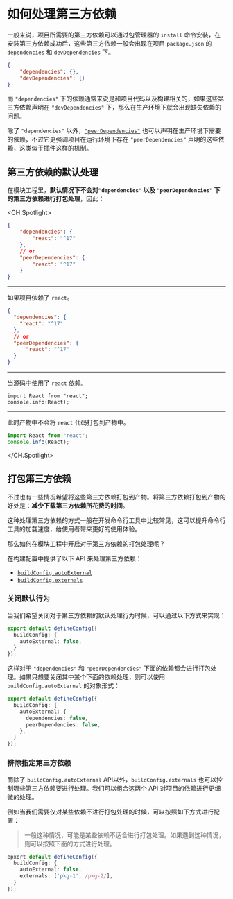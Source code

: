 # 如何处理第三方依赖

一般来说，项目所需要的第三方依赖可以通过包管理器的 `install` 命令安装，在安装第三方依赖成功后，这些第三方依赖一般会出现在项目 `package.json` 的 `dependencies` 和 `devDependencies` 下。

``` json pacakge.json
{
    "dependencies": {},
    "devDependencies": {}
}
```

而 `"dependencies"` 下的依赖通常来说是和项目代码以及构建相关的，如果这些第三方依赖声明在 `"devDependencies"` 下，那么在生产环境下就会出现缺失依赖的问题。

除了 `"dependencies"` 以外，[`"peerDependencies"`](/zh/guide/basic/before-getting-started#peerdependencies) 也可以声明在生产环境下需要的依赖，不过它更强调项目在运行环境下存在 `"peerDependencies"` 声明的这些依赖，这类似于插件这样的机制。

## 第三方依赖的默认处理

在模块工程里，**默认情况下不会对`"dependencies"` 以及 `"peerDependencies"` 下的第三方依赖进行打包处理**，因此：

<CH.Spotlight>

```json ./v1/package.json
{
    "dependencies": {
        "react": "^17"
    },
    // or
    "peerDependencies": {
        "react": "^17"
    }
}
```

---

如果项目依赖了 `react`。

```json ./v1/package.json
{
  "dependencies": {
    "react": "^17"
  },
  // or
  "peerDependencies": {
      "react": "^17"
  }
}
```

---

当源码中使用了 `react` 依赖。

``` tsx src/index.ts
import React from "react";
console.info(React);
```

---

此时产物中不会将 `react` 代码打包到产物中。

``` js dist/index.js
import React from "react";
console.info(React);
```

</CH.Spotlight>

## 打包第三方依赖

不过也有一些情况希望将这些第三方依赖打包到产物。将第三方依赖打包到产物的好处是：**减少下载第三方依赖所花费的时间**。

这种处理第三方依赖的方式一般在开发命令行工具中比较常见，这可以提升命令行工具的加载速度，给使用者带来更好的使用体验。

那么如何在模块工程中开启对于第三方依赖的打包处理呢？

在构建配置中提供了以下 API 来处理第三方依赖：

* [`buildConfig.autoExternal`](zh/api/build-config#autoexternal)
* [`buildConfig.externals`](/zh/api/build-config#externals)

### 关闭默认行为

当我们希望关闭对于第三方依赖的默认处理行为时候，可以通过以下方式来实现：

``` ts
export default defineConfig({
  buildConfig: {
    autoExternal: false,
  }
});
```

这样对于 `"dependencies"` 和 `"peerDependencies"` 下面的依赖都会进行打包处理。如果只想要关闭其中某个下面的依赖处理，则可以使用
`buildConfig.autoExternal` 的对象形式：

``` ts
export default defineConfig({
  buildConfig: {
    autoExternal: {
      dependencies: false,
      peerDependencies: false,
    },
  }
});
```

### 排除指定第三方依赖

而除了 `buildConfig.autoExternal` API以外，`buildConfig.externals` 也可以控制哪些第三方依赖要进行处理。我们可以组合这两个
API 对项目的依赖进行更细微的处理。

例如当我们需要仅对某些依赖不进行打包处理的时候，可以按照如下方式进行配置：

> 一般这种情况，可能是某些依赖不适合进行打包处理。如果遇到这种情况，则可以按照下面的方式进行处理。

``` ts
epxort default defineConfig({
  buildConfig: {
    autoExternal: false,
    externals: ['pkg-1', /pkg-2/],
  }
});
```
